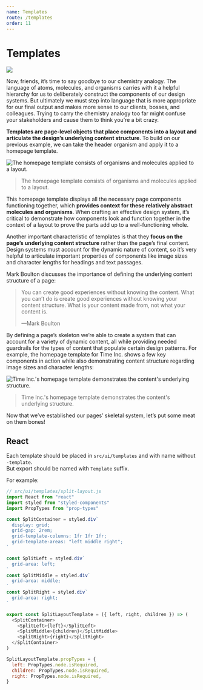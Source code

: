 ```yaml
---
name: Templates
route: /templates
order: 11
---
```


# Templates

![](http://atomicdesign.bradfrost.com/images/content/atomic-design-templates.png)

Now, friends, it’s time to say goodbye to our chemistry analogy.
The language of atoms, molecules, and organisms carries with it a helpful hierarchy for us to deliberately construct the components of our design systems.
But ultimately we must step into language that is more appropriate for our final output and makes more sense to our clients, bosses, and colleagues.
Trying to carry the chemistry analogy too far might confuse your stakeholders and cause them to think you’re a bit crazy.

**Templates are page-level objects that place components into a layout and articulate the design’s underlying content structure**.
To build on our previous example, we can take the header organism and apply it to a homepage template.

![The homepage template consists of organisms and molecules applied to a layout.](http://atomicdesign.bradfrost.com/images/content/template.png)

> The homepage template consists of organisms and molecules applied to a layout.

This homepage template displays all the necessary page components functioning together,
which **provides context for these relatively abstract molecules and organisms**.
When crafting an effective design system, it’s critical to demonstrate how components look
and function together in the context of a layout to prove the parts add up to a well-functioning whole.

Another important characteristic of templates is that they **focus on the page’s underlying content structure** rather than the page’s final content.
Design systems must account for the dynamic nature of content,
so it’s very helpful to articulate important properties of components like image sizes and character lengths for headings and text passages.

Mark Boulton discusses the importance of defining the underlying content structure of a page:

> You can create good experiences without knowing the content. What you can’t do is create good experiences without knowing your content structure. What is your content made from, not what your content is.
>
> —Mark Boulton

By defining a page’s skeleton we’re able to create a system that can account for a variety of dynamic content,
all while providing needed guardrails for the types of content that populate certain design patterns.
For example, the homepage template for Time Inc. shows a few key components in action
while also demonstrating content structure regarding image sizes and character lengths:

![Time Inc.'s homepage template demonstrates the content's underlying structure.](http://atomicdesign.bradfrost.com/images/content/template-timeinc-homepage.png)

> Time Inc.'s homepage template demonstrates the content's underlying structure.

Now that we’ve established our pages’ skeletal system, let’s put some meat on them bones!

## React

Each template should be placed in `src/ui/templates` and with name without `-template`.<br/>
But export should be named with `Template` suffix.<br/>

For example:

```js
// src/ui/templates/split-layout.js
import React from "react"
import styled from "styled-components"
import PropTypes from "prop-types"

const SplitContainer = styled.div`
  display: grid;
  grid-gap: 2rem;
  grid-template-columns: 1fr 1fr 1fr;
  grid-template-areas: "left middle right";
`

const SplitLeft = styled.div`
  grid-area: left;
`
const SplitMiddle = styled.div`
  grid-area: middle;
`
const SplitRight = styled.div`
  grid-area: right;
`

export const SplitLayoutTemplate = ({ left, right, children }) => (
  <SplitContainer>
    <SplitLeft>{left}</SplitLeft>
    <SplitMiddle>{children}</SplitMiddle>
    <SplitRight>{right}</SplitRight>
  </SplitContainer>
)

SplitLayoutTemplate.propTypes = {
  left: PropTypes.node.isRequired,
  children: PropTypes.node.isRequired,
  right: PropTypes.node.isRequired,
}
```
